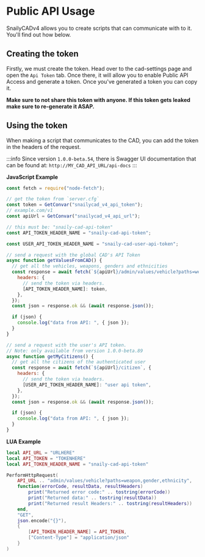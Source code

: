 # Public API Usage

SnailyCADv4 allows you to create scripts that can communicate with to it. You'll find out how below.

## Creating the token

Firstly, we must create the token. Head over to the cad-settings page and open the `Api Token` tab.
Once there, it will allow you to enable Public API Access and generate a token.
Once you've generated a token you can copy it.

**Make sure to not share this token with anyone. If this token gets leaked make sure to re-generate it ASAP.**

## Using the token

When making a script that communicates to the CAD, you can add the token in the headers of the request.

:::info
Since version `1.0.0-beta.54`, there is Swagger UI documentation that can be found at: `http://MY_CAD_API_URL/api-docs`
:::

**JavaScript Example**

```jsx
const fetch = require("node-fetch");

// get the token from `server.cfg`
const token = GetConvar("snailycad_v4_api_token");
// example.com/v1
const apiUrl = GetConvar("snailycad_v4_api_url");

// this must be: "snaily-cad-api-token"
const API_TOKEN_HEADER_NAME = "snaily-cad-api-token";

const USER_API_TOKEN_HEADER_NAME = "snaily-cad-user-api-token";

// send a request with the global CAD's API Token
async function getValuesFromCAD() {
  // get all the vehicles, weapons, genders and ethnicities
  const response = await fetch(`${apiUrl}/admin/values/vehicle?paths=weapon,gender,ethnicity`, {
    headers: {
      // send the token via headers.
      [API_TOKEN_HEADER_NAME]: token,
    },
  });
  const json = response.ok && (await response.json());

  if (json) {
    console.log("data from API: ", { json });
  }
}

// send a request with the user's API token.
// Note: only available from version 1.0.0-beta.89
async function getMyCitizens() {
  // get all the citizens of the authenticated user
  const response = await fetch(`${apiUrl}/citizen`, {
    headers: {
      // send the token via headers.
      [USER_API_TOKEN_HEADER_NAME]: "user api token",
    },
  });
  const json = response.ok && (await response.json());

  if (json) {
    console.log("data from API: ", { json });
  }
}
```

**LUA Example**

```lua
local API_URL = "URLHERE"
local API_TOKEN = "TOKENHERE"
local API_TOKEN_HEADER_NAME = "snaily-cad-api-token"

PerformHttpRequest(
    API_URL .. "admin/values/vehicle?paths=weapon,gender,ethnicity",
    function(errorCode, resultData, resultHeaders)
        print("Returned error code:" .. tostring(errorCode))
        print("Returned data:" .. tostring(resultData))
        print("Returned result Headers:" .. tostring(resultHeaders))
    end,
    "GET",
    json.encode("{}"),
    {
        [API_TOKEN_HEADER_NAME] = API_TOKEN,
        ["Content-Type"] = "application/json"
    }
)
```
